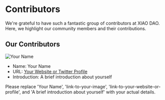 # Contributors

We're grateful to have such a fantastic group of contributors at XIAO DAO. Here, we highlight our community members and their contributions. 

## Our Contributors

 
![Your Name](https://pbs.twimg.com/profile_images/1665268736155353091/3LNl1nfF_400x400.jpg)
  - Name: Your Name
  - URL: [Your Website or Twitter Profile](link-to-your-website-or-profile)
  - Introduction: A brief introduction about yourself

Please replace 'Your Name', 'link-to-your-image', 'link-to-your-website-or-profile', and 'A brief introduction about yourself' with your actual details.
 
 



